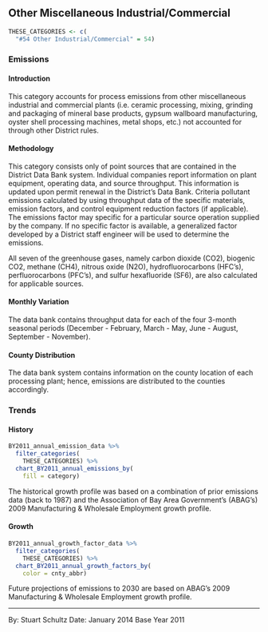 ## Other Miscellaneous Industrial/Commercial

```r
THESE_CATEGORIES <- c(
  "#54 Other Industrial/Commercial" = 54)
```

### Emissions

#### Introduction {-}

This category accounts for process emissions from other miscellaneous industrial and commercial plants (i.e. ceramic processing, mixing, grinding and packaging of mineral base products, gypsum wallboard manufacturing, oyster shell processing machines, metal shops, etc.) not accounted for through other District rules.

#### Methodology {-}

This category consists only of point sources that are contained in the District Data Bank system. Individual companies report information on plant equipment, operating data, and source throughput. This information is updated upon permit renewal in the District’s Data Bank. Criteria pollutant emissions calculated by using throughput data of the specific materials, emission factors, and control equipment reduction factors (if applicable). The emissions factor may specific for a particular source operation supplied by the company. If no specific factor is available, a generalized factor developed by a District staff engineer will be used to determine the emissions.

All seven of the greenhouse gases, namely carbon dioxide (CO2), biogenic CO2, methane (CH4), nitrous oxide (N2O), hydrofluorocarbons (HFC’s), perfluorocarbons (PFC’s), and sulfur hexafluoride (SF6), are also calculated for applicable sources.

#### Monthly Variation {-}

The data bank contains throughput data for each of the four 3-month seasonal periods (December - February, March - May, June - August, September - November).

#### County Distribution {-}

The data bank system contains information on the county location of each processing plant; hence, emissions are distributed to the counties accordingly.

### Trends

#### History {-}

```r
BY2011_annual_emission_data %>%
  filter_categories(
    THESE_CATEGORIES) %>%
  chart_BY2011_annual_emissions_by(
    fill = category) 
```

The historical growth profile was based on a combination of prior emissions data (back to 1987) and the Association of Bay Area Government’s (ABAG’s) 2009 Manufacturing & Wholesale Employment growth profile.

#### Growth {-}

```r
BY2011_annual_growth_factor_data %>%
  filter_categories(
    THESE_CATEGORIES) %>%
  chart_BY2011_annual_growth_factors_by(
    color = cnty_abbr) 
```

Future projections of emissions to 2030 are based on ABAG’s 2009 Manufacturing & Wholesale Employment growth profile.

***

By: Stuart Schultz 
Date: January 2014 
Base Year 2011
